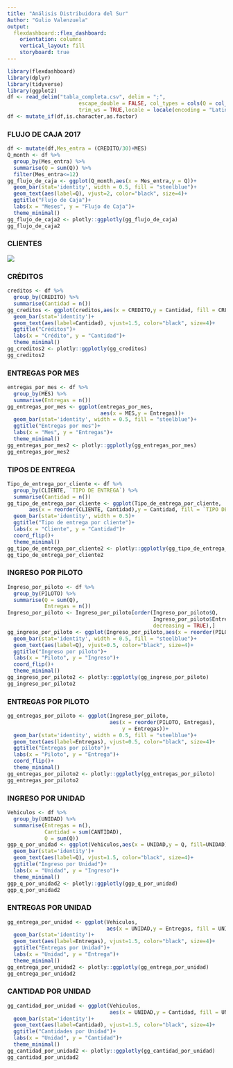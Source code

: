 ```yaml
---
title: "Análisis Distribuidora del Sur"
Author: "Gulio Valenzuela"
output: 
  flexdashboard::flex_dashboard:
    orientation: columns
    vertical_layout: fill
    storyboard: true
---
```


```r
library(flexdashboard)
library(dplyr)
library(tidyverse)
library(ggplot2)
df <- read_delim("tabla_completa.csv", delim = ";", 
                       escape_double = FALSE, col_types = cols(Q = col_number()), 
                       trim_ws = TRUE,locale = locale(encoding = "Latin1"))
df <- mutate_if(df,is.character,as.factor)
```

### FLUJO DE CAJA 2017

```r
df <- mutate(df,Mes_entra = (CREDITO/30)+MES)
Q_month <- df %>% 
  group_by(Mes_entra) %>% 
  summarise(Q = sum(Q)) %>% 
  filter(Mes_entra<=12)
gg_flujo_de_caja <- ggplot(Q_month,aes(x = Mes_entra,y = Q))+
  geom_bar(stat='identity', width = 0.5, fill = "steelblue")+
  geom_text(aes(label=Q), vjust=2, color="black", size=4)+
  ggtitle("Flujo de Caja")+
  labs(x = "Meses", y = "Flujo de Caja")+
  theme_minimal()
gg_flujo_de_caja2 <- plotly::ggplotly(gg_flujo_de_caja)
gg_flujo_de_caja2
```

### CLIENTES

![](Pareto Clientes.png)

### CRÉDITOS

```r
creditos <- df %>% 
  group_by(CREDITO) %>% 
  summarise(Cantidad = n())
gg_creditos <- ggplot(creditos,aes(x = CREDITO,y = Cantidad, fill = CREDITO))+
  geom_bar(stat='identity')+
  geom_text(aes(label=Cantidad), vjust=1.5, color="black", size=4)+
  ggtitle("Créditos")+
  labs(x = "Crédito", y = "Cantidad")+
  theme_minimal()
gg_creditos2 <- plotly::ggplotly(gg_creditos)
gg_creditos2
```



### ENTREGAS POR MES

```r
entregas_por_mes <- df %>% 
  group_by(MES) %>% 
  summarise(Entregas = n())
gg_entregas_por_mes <- ggplot(entregas_por_mes,
                              aes(x = MES,y = Entregas))+
  geom_bar(stat='identity', width = 0.5, fill = "steelblue")+
  ggtitle("Entregas por mes")+
  labs(x = "Mes", y = "Entregas")+
  theme_minimal()
gg_entregas_por_mes2 <- plotly::ggplotly(gg_entregas_por_mes)
gg_entregas_por_mes2
```



### TIPOS DE ENTREGA

```r
Tipo_de_entrega_por_cliente <- df %>% 
  group_by(CLIENTE, `TIPO DE ENTREGA`) %>% 
  summarise(Cantidad = n())
gg_tipo_de_entrega_por_cliente <- ggplot(Tipo_de_entrega_por_cliente,
       aes(x = reorder(CLIENTE, Cantidad),y = Cantidad, fill = `TIPO DE ENTREGA`))+
  geom_bar(stat='identity', width = 0.5)+
  ggtitle("Tipo de entrega por cliente")+
  labs(x = "Cliente", y = "Cantidad")+
  coord_flip()+
  theme_minimal()
gg_tipo_de_entrega_por_cliente2 <- plotly::ggplotly(gg_tipo_de_entrega_por_cliente)
gg_tipo_de_entrega_por_cliente2
```


### INGRESO POR PILOTO

```r
Ingreso_por_piloto <- df %>% 
  group_by(PILOTO) %>% 
  summarise(Q = sum(Q),
            Entregas = n())
Ingreso_por_piloto <- Ingreso_por_piloto[order(Ingreso_por_piloto$Q,
                                               Ingreso_por_piloto$Entregas,
                                               decreasing = TRUE),]
gg_ingreso_por_piloto <- ggplot(Ingreso_por_piloto,aes(x = reorder(PILOTO, Q), y = Q))+
  geom_bar(stat='identity', width = 0.5, fill = "steelblue")+
  geom_text(aes(label=Q), vjust=0.5, color="black", size=4)+
  ggtitle("Ingreso por piloto")+
  labs(x = "Piloto", y = "Ingreso")+
  coord_flip()+
  theme_minimal()
gg_ingreso_por_piloto2 <- plotly::ggplotly(gg_ingreso_por_piloto)
gg_ingreso_por_piloto2
```

### ENTREGAS POR PILOTO

```r
gg_entregas_por_piloto <- ggplot(Ingreso_por_piloto,
                                 aes(x = reorder(PILOTO, Entregas),
                                     y = Entregas))+
  geom_bar(stat='identity', width = 0.5, fill = "steelblue")+
  geom_text(aes(label=Entregas), vjust=0.5, color="black", size=4)+
  ggtitle("Entregas por piloto")+
  labs(x = "Piloto", y = "Entrega")+
  coord_flip()+
  theme_minimal()
gg_entregas_por_piloto2 <- plotly::ggplotly(gg_entregas_por_piloto)
gg_entregas_por_piloto2
```

### INGRESO POR UNIDAD

```r
Vehiculos <- df %>% 
  group_by(UNIDAD) %>% 
  summarise(Entregas = n(),
            Cantidad = sum(CANTIDAD),
            Q = sum(Q))
ggp_q_por_unidad <- ggplot(Vehiculos,aes(x = UNIDAD,y = Q, fill=UNIDAD))+
  geom_bar(stat='identity')+
  geom_text(aes(label=Q), vjust=1.5, color="black", size=4)+
  ggtitle("Ingreso por Unidad")+
  labs(x = "Unidad", y = "Ingreso")+
  theme_minimal()
ggp_q_por_unidad2 <- plotly::ggplotly(ggp_q_por_unidad)
ggp_q_por_unidad2
```

### ENTREGAS POR UNIDAD

```r
gg_entrega_por_unidad <- ggplot(Vehiculos,
                                aes(x = UNIDAD,y = Entregas, fill = UNIDAD))+
  geom_bar(stat='identity')+
  geom_text(aes(label=Entregas), vjust=1.5, color="black", size=4)+
  ggtitle("Entregas por Unidad")+
  labs(x = "Unidad", y = "Entrega")+
  theme_minimal()
gg_entrega_por_unidad2 <- plotly::ggplotly(gg_entrega_por_unidad)
gg_entrega_por_unidad2
```

### CANTIDAD POR UNIDAD

```r
gg_cantidad_por_unidad <- ggplot(Vehiculos,
                                 aes(x = UNIDAD,y = Cantidad, fill = UNIDAD))+
  geom_bar(stat='identity')+
  geom_text(aes(label=Cantidad), vjust=1.5, color="black", size=4)+
  ggtitle("Cantidades por Unidad")+
  labs(x = "Unidad", y = "Cantidad")+
  theme_minimal()
gg_cantidad_por_unidad2 <- plotly::ggplotly(gg_cantidad_por_unidad)
gg_cantidad_por_unidad2
```

